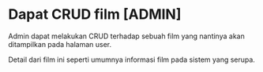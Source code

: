 # Dapat CRUD film [ADMIN]

Admin dapat melakukan CRUD terhadap sebuah film yang nantinya akan ditampilkan pada halaman user.

Detail dari film ini seperti umumnya informasi film pada sistem yang serupa.